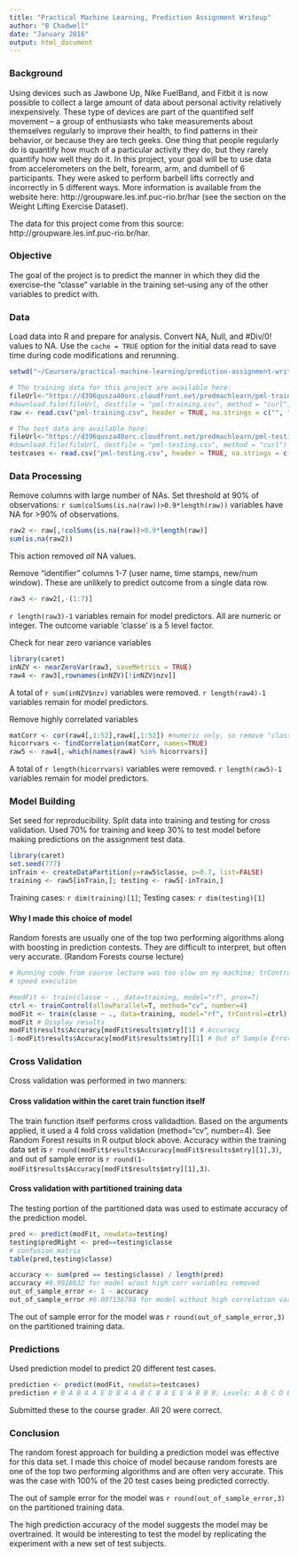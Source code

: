 ```yaml
---
title: "Practical Machine Learning, Prediction Assignment Writeup"
author: "B Chadwell"
date: "January 2016"
output: html_document
---
```


### Background
Using devices such as Jawbone Up, Nike FuelBand, and Fitbit it is now possible to collect a large amount of data about personal activity relatively inexpensively. These type of devices are part of the quantified self movement – a group of enthusiasts who take measurements about themselves regularly to improve their health, to find patterns in their behavior, or because they are tech geeks. One thing that people regularly do is quantify how much of a particular activity they do, but they rarely quantify how well they do it. In this project, your goal will be to use data from accelerometers on the belt, forearm, arm, and dumbell of 6 participants. They were asked to perform barbell lifts correctly and incorrectly in 5 different ways. More information is available from the website here: http://groupware.les.inf.puc-rio.br/har (see the section on the Weight Lifting Exercise Dataset).

The data for this project come from this source: http://groupware.les.inf.puc-rio.br/har.

### Objective
The goal of the project is to predict the manner in which they did the exercise--the "classe" variable in the training set--using any of the other variables to predict with.

### Data
Load data into R and prepare for analysis. Convert NA, Null, and #Div/0! values to NA. Use the `cache = TRUE` option for the initial data read to save time during code modifications and rerunning.

```r
setwd("~/Coursera/practical-machine-learning/prediction-assignment-writeup")

# The training data for this project are available here:
fileUrl<-"https://d396qusza40orc.cloudfront.net/predmachlearn/pml-training.csv"
#download.file(fileUrl, destfile = "pml-training.csv", method = "curl")
raw <- read.csv("pml-training.csv", header = TRUE, na.strings = c("", "NA", "NULL", "#DIV/0!"))

# The test data are available here:
fileUrl<-"https://d396qusza40orc.cloudfront.net/predmachlearn/pml-testing.csv"
#download.file(fileUrl, destfile = "pml-testing.csv", method = "curl")
testcases <- read.csv("pml-testing.csv", header = TRUE, na.strings = c("", "NA", "NULL", "#DIV/0!"))
```

### Data Processing
Remove columns with large number of NAs. Set threshold at 90% of observations: `r sum(colSums(is.na(raw))>0.9*length(raw))` variables have NA for >90% of observations.
```r
raw2 <- raw[,!colSums(is.na(raw))>0.9*length(raw)]
sum(is.na(raw2))
```
This action removed *all* NA values.

Remove "identifier" columns 1-7 (user name, time stamps, new/num window). These are unlikely to predict outcome from a single data row.
```r
raw3 <- raw2[,-(1:7)]
```
`r length(raw3)-1` variables remain for model predictors. All are numeric or integer. The outcome variable 'classe' is a 5 level factor.

Check for near zero variance variables
```r
library(caret)
inNZV <- nearZeroVar(raw3, saveMetrics = TRUE)
raw4 <- raw3[,rownames(inNZV)[!inNZV$nzv]]
```
A total of `r sum(inNZV$nzv)` variables were removed. `r length(raw4)-1` variables remain for model predictors.

Remove highly correlated variables
```r
matCorr <- cor(raw4[,1:52],raw4[,1:52]) #numeric only, so remove "classe" var
hicorrvars <- findCorrelation(matCorr, names=TRUE)
raw5 <- raw4[,-which(names(raw4) %in% hicorrvars)]

```
A total of `r length(hicorrvars)` variables were removed. `r length(raw5)-1` variables remain for model predictors.

### Model Building
Set seed for reproducibility. Split data into training and testing for cross validation. Used 70% for training and keep 30% to test model before making predictions on the assignment test data.
```r
library(caret)
set.seed(777)
inTrain <- createDataPartition(y=raw5$classe, p=0.7, list=FALSE)
training <- raw5[inTrain,]; testing <- raw5[-inTrain,]
```
Training cases: `r dim(training)[1]`; Testing cases: `r dim(testing)[1]`

#### Why I made this choice of model
Random forests are usually one of the top two performing algorithms along with boosting in prediction contests. They are difficult to interpret, but often very accurate. (Random Forests course lecture)
```r
# Running code from course lecture was too slow on my machine; trControl options
# speed execution

#modFit <- train(classe ~ ., data=training, model="rf", prox=T)
ctrl <- trainControl(allowParallel=T, method="cv", number=4)
modFit <- train(classe ~ ., data=training, model="rf", trControl=ctrl)
modFit # Display results 
modFit$results$Accuracy[modFit$results$mtry][1] # Accuracy
1-modFit$results$Accuracy[modFit$results$mtry][1] # Out of Sample Error
```

### Cross Validation
Cross validation was performed in two manners:

#### Cross validation within the caret train function itself  
The train function itself performs cross validadtion. Based on the arguments applied, it used a 4 fold cross validation (method="cv", number=4). See Random Forest results in R output block above. Accuracy within the training data set is `r round(modFit$results$Accuracy[modFit$results$mtry][1],3)`, and out of sample error is `r round(1-modFit$results$Accuracy[modFit$results$mtry][1],3)`. 

#### Cross validation with partitioned training data
The testing portion of the partitioned data was used to estimate accuracy of the prediction model.
```r
pred <- predict(modFit, newdata=testing)
testing$predRight <- pred==testing$classe
# confusion matrix
table(pred,testing$classe)

accuracy <- sum(pred == testing$classe) / length(pred)
accuracy #0.9928632 for model w/out high corr variables removed
out_of_sample_error <- 1 - accuracy
out_of_sample_error #0.007136788 for model without high correlation variables removed
```
The out of sample error for the model was `r round(out_of_sample_error,3)` on the partitioned training data.

### Predictions
Used prediction model to predict 20 different test cases.
```r
prediction <- predict(modFit, newdata=testcases)
prediction # B A B A A E D B A A B C B A E E A B B B; Levels: A B C D E
```
Submitted these to the course grader. All 20 were correct.

### Conclusion
The random forest approach for building a prediction model was effective for this data set. I made this choice of model because random forests are one of the top two performing algorithms and are often very accurate. This was the case with 100% of the 20 test cases being predicted correctly.

The out of sample error for the model was `r round(out_of_sample_error,3)` on the partitioned training data.

The high prediction accuracy of the model suggests the model may be overtrained. It would be interesting to test the model by replicating the experiment with a new set of test subjects.